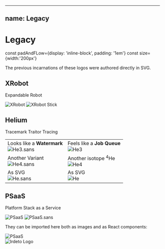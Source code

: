 
---
name: Legacy
---

# Legacy

const padAndFLow={display: 'inline-block', padding: '1em'}
const size={width:'200px'}




The previous incarnations of these logos were authored directly in SVG.

## XRobot 

Expandable Robot

<div>
  <img style={size} src={XRobotUrl} alt="XRobot" />
  <img style={size} src={XRoboSticktUrl} alt="XRobot Stick" />
</div>

## Helium 

Tracemark Traitor Tracing

<table>
  <tr>
    <td>
      Looks like a <b>Watermark</b> <br/>
      <img style={size} src={He3SansPng} alt="He3.sans" />
    </td>
    <td>
      Feels like a <b>Job Queue</b> <br/>
      <img style={size} src={He3Png} alt="He3" />
    </td>
  </tr>
  <tr>
    <td>
      Another Variant <br/>
      <img style={size} src={He4SansPng} alt="He4.sans" />
    </td>
    <td>
      Another isotope <sup>4</sup>He <br/>
      <img style={size} src={He3Png} alt="He4" />
    </td>
  </tr>
  <tr>
    <td>
      As SVG <br/>
      <img style={size} src={HeUrlSans} alt="He.sans" />
    </td>
    <td>
      As SVG <br/>
      <img style={size} src={HeUrl} alt="He" />
    </td>
  </tr>
</table>


## PSaaS 

Platform Stack as a Service

<div>
  <img style={size} src={PsaaSUrl} alt="PSaaS" />
  <img style={size} src={PsaaSSansUrl} alt="PSaaS.sans" />
</div>


They can be imported here both as images and as React components:

<Playground>
  <div>
    <img style={{width:'150px'}} src={PsaaSUrl} alt="PSaaS" />
    <PSaaS style={{width:'150px'}} />
  </div>
</Playground>

<div style={{...padAndFLow, backgroundColor:'white'}}>
  <div style={{...padAndFLow, backgroundColor:'white'}}>
    <span><img style={{width:100}} src={irdetoPurpleUrl} alt="Irdeto Logo" /></span>
  </div>
</div>





<Footer />